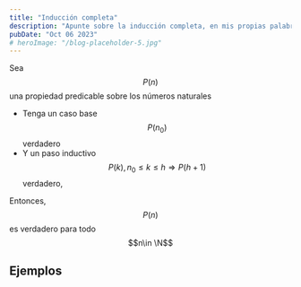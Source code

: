 ```yaml
---
title: "Inducción completa"
description: "Apunte sobre la inducción completa, en mis propias palabras"
pubDate: "Oct 06 2023"
# heroImage: "/blog-placeholder-5.jpg"
---
```


Sea $$P(n)$$ una propiedad predicable sobre los números naturales

- Tenga un caso base $$P(n_0)$$ verdadero
- Y un paso inductivo $$P(k), n_0 \leq k \leq h \Rightarrow P(h+1)$$ verdadero, 

Entonces, $$P(n)$$ es verdadero para todo $$n\in \N$$

## Ejemplos